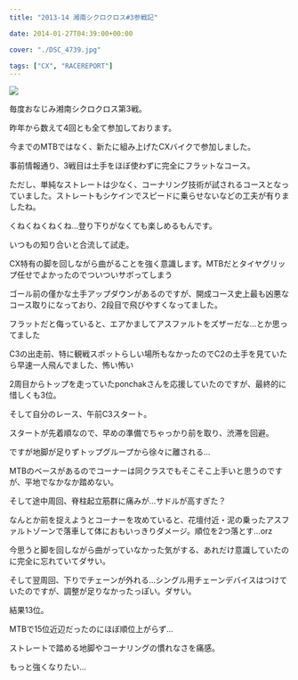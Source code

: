 ---
title: "2013-14 湘南シクロクロス#3参戦記"

date: 2014-01-27T04:39:00+00:00

cover: "./DSC_4739.jpg"

tags: ["CX", "RACEREPORT"]
---

![ ](./DSC_4739.jpg)

毎度おなじみ湘南シクロクロス第3戦。

昨年から数えて4回とも全て参加しております。

今までのMTBではなく、新たに組み上げたCXバイクで参加しました。

事前情報通り、3戦目は土手をほぼ使わずに完全にフラットなコース。

ただし、単純なストレートは少なく、コーナリング技術が試されるコースとなっていました。ストレートもシケインでスピードに乗らせないなどの工夫が有りましたね。

くねくねくねくね…登り下りがなくても楽しめるもんです。

いつもの知り合いと合流して試走。

CX特有の脚を回しながら曲がることを強く意識します。MTBだとタイヤグリップ任せでよかったのでついついサボってしまう

ゴール前の僅かな土手アップダウンがあるのですが、開成コース史上最も凶悪なコース取りになっており、2段目で飛びやすくなってました。

フラットだと侮っていると、エアかましてアスファルトをズザーだな…とか思ってました

C3の出走前、特に観戦スポットらしい場所もなかったのでC2の土手を見ていたら早速一人飛んでました、怖い怖い

2周目からトップを走っていたponchakさんを応援していたのですが、最終的に惜しくも3位。

そして自分のレース、午前C3スタート。

スタートが先着順なので、早めの準備でちゃっかり前を取り、渋滞を回避。

ですが地脚が足りずトップグループから徐々に離される…

MTBのベースがあるのでコーナーは同クラスでもそこそこ上手いと思うのですが、平地でなかなか踏めない。

そして途中周回、脊柱起立筋群に痛みが…サドルが高すぎた？

なんとか前を捉えようとコーナーを攻めていると、花壇付近・泥の乗ったアスファルトゾーンで落車して体におもいっきりダメージ。順位を2つ落とす…orz

今思うと脚を回しながら曲がっていなかった気がする、あれだけ意識していたのに完全に忘れていてダサい。

そして翌周回、下りでチェーンが外れる…シングル用チェーンデバイスはつけていたのですが、調整が足りなかったっぽい。ダサい。

結果13位。

MTBで15位近辺だったのにほぼ順位上がらず…

ストレートで踏める地脚やコーナリングの慣れなさを痛感。

もっと強くなりたい…
